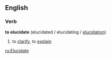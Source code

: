 ==English==

===Verb===
'''to elucidate''' (elucidated / elucidating / [[elucidation]])
# to [[clarify]], to [[explain]]

[[ru:Elucidate]]